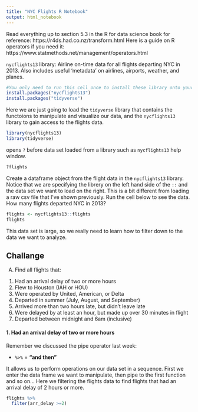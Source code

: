 ```yaml
---
title: "NYC Flights R Notebook"
output: html_notebook
---
```


Read everything up to section 5.3 in the R for data science book for reference: https://r4ds.had.co.nz/transform.html
Here is a guide on R operators if you need it: https://www.statmethods.net/management/operators.html

`nycflights13` library: Airline on-time data for all flights departing NYC in 2013. Also includes useful 'metadata' on airlines, airports, weather, and planes.

```r
#You only need to run this cell once to install these library onto your computer if they haven't already been installed. 
install.packages("nycflights13")
install.packages("tidyverse")
```

Here we are just going to load the `tidyverse` library that contains the functoions to manipulate and visualize our data, and the `nycflights13` library to gain access to the flights data.
```r
library(nycflights13) 
library(tidyverse)
```

opens `?` before data set loaded from a library such as `nycflights13`  help window.
```r
?flights
```

Create a dataframe object from the flight data in the `nycflights13` library. Notice that we are specifying the librery on the left hand side of the `::` and the data set we want to load on the right. This is a bit different from loading a raw csv file that I've shown previously. Run the cell below to see the data. How many flights departed NYC in 2013?
```r
flights <- nycflights13::flights
flights
```
This data set is large, so we really need to learn how to filter down to the data we want to analyze.

## Challange

A) Find all flights that:

  1. Had an arrival delay of two or more hours
  2. Flew to Houston (IAH or HOU)
  3. Were operated by United, American, or Delta
  4. Departed in summer (July, August, and September)
  5. Arrived more than two hours late, but didn’t leave late
  6. Were delayed by at least an hour, but made up over 30 minutes in flight
  7. Departed between midnight and 6am (inclusive)


#### 1. Had an arrival delay of two or more hours ####

Remember we discussed the pipe operator last week:

* `%>%` = **"and then"**

It allows us to perform operations on our data set in a sequence. First we enter the data frame we want to manipulate, then pipe to the first function and so on... Here we filtering the flights data to find flights that had an arrival delay of 2 hours or more. 

```r
flights %>%
  filter(arr_delay >=2) 
```


